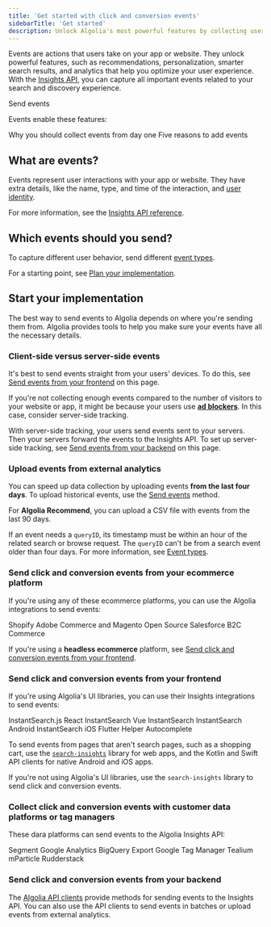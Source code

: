 ```yaml
---
title: 'Get started with click and conversion events'
sidebarTitle: 'Get started'
description: Unlock Algolia's most powerful features by collecting user events with the Insights API.
---
```


Events are actions that users take on your app or website.
They unlock powerful features, such as recommendations,
personalization,
smarter search results,
and analytics that help you optimize your user experience.
With the [Insights API](/api-reference/insights-api/),
you can capture all important events related to your search and discovery experience.

<Card title="Explore related videos in the Algolia Academy" icon="photo-film" href="https://academy.algolia.com/guides/0fdc09e6-c442-11ee-a607-02569e3ee821/tasks/dc34c2da-c203-11ee-b3fa-06b0b8897589" horizontal="true" color="#c7519c">
  Send events
</Card>

Events enable these features:


<Features />

<CardGroup cols={2}>
  <Card title="Blog" icon="blog" href="https://www.algolia.com/blog/engineering/why-you-should-capture-click-and-conversion-events-from-day-one/" horizontal="true">
    Why you should collect events from day one
  </Card>
  <Card title="Blog" icon="blog" href="https://www.algolia.com/blog/product/5-reasons-to-add-clicks-to-site-search-analytics-and-code-to-do-it/" horizontal="true">
    Five reasons to add events
  </Card>
</CardGroup>

## What are events?

Events represent user interactions with your app or website.
They have extra details, like the name, type, and time of the interaction,
and [user identity](/guides/send-events/concepts/user-token/).

For more information, see the [Insights API reference](/api-reference/insights-api/).

## Which events should you send?

To capture different user behavior,
send different [event types](/guides/send-events/concepts/event-types/).

For a starting point, see [Plan your implementation](/guides/send-events/guides/plan/).

## Start your implementation

The best way to send events to Algolia depends on where you're sending them from.
Algolia provides tools to help you make sure your events have all the necessary details.

### Client-side versus server-side events

It's best to send events straight from your users' devices.
To do this, see [Send events from your frontend](#send-click-and-conversion-events-from-your-frontend) on this page.

If you're not collecting enough events compared to the number of visitors to your website or app,
it might be because your users use [**ad blockers**](https://wikipedia.org/wiki/Ad_blocking).
In this case, consider server-side tracking.

With server-side tracking, your users send events sent to your servers.
Then your servers forward the events to the Insights API.
To set up server-side tracking, see [Send events from your backend](#send-click-and-conversion-events-from-your-backend) on this page.

### Upload events from external analytics

You can speed up data collection by uploading events **from the last four days**.
To upload historical events, use the [Send events](/api-reference/insights-api/events/send-events) method.

For **Algolia Recommend**, you can upload a CSV file with events from the last 90 days.

If an event needs a `queryID`,
its timestamp must be within an hour of the related search or browse request.
The `queryID` can't be from a search event older than four days.
For more information, see [Event types](/guides/send-events/concepts/event-types/).

### Send click and conversion events from your ecommerce platform

If you're using any of these ecommerce platforms,
you can use the Algolia integrations to send events:

<CardGroup cols={2}>
  <Card title="Guide" icon="book" href="/integrations/shopify/getting-started/quick-start" horizontal="true">
    Shopify
  </Card>
  <Card title="Guide" icon="book" href="/integrations/magento-2/getting-started/quick-start" horizontal="true">
    Adobe Commerce and Magento Open Source
  </Card>
  <Card title="Guide" icon="book" href="/integrations/salesforce-commerce-cloud-b2c/getting-started/introduction" horizontal="true">
    Salesforce B2C Commerce
  </Card>
</CardGroup>

If you're using a **headless ecommerce** platform,
see [Send click and conversion events from your frontend](#send-click-and-conversion-events-from-your-frontend).

### Send click and conversion events from your frontend

If you're using Algolia's UI libraries,
you can use their Insights integrations to send events:

<CardGroup cols={2}>
  <Card title="Guide" icon="book" href="https://www.algolia.com/doc/guides/building-search-ui/events/js/" horizontal="true">
    InstantSearch.js
  </Card>
  <Card title="Guide" icon="book" href="https://www.algolia.com/doc/guides/building-search-ui/events/react/" horizontal="true">
    React InstantSearch
  </Card>
  <Card title="Guide" icon="book" href="https://www.algolia.com/doc/guides/building-search-ui/events/vue/" horizontal="true">
    Vue InstantSearch
  </Card>
  <Card title="Guide" icon="book" href="https://www.algolia.com/doc/guides/building-search-ui/events/android/" horizontal="true">
    InstantSearch Android
  </Card>
  <Card title="Guide" icon="book" href="https://www.algolia.com/doc/guides/building-search-ui/events/ios/" horizontal="true">
    InstantSearch iOS
  </Card>
  <Card title="Guide" icon="book" href="https://www.algolia.com/doc/guides/building-search-ui/events/flutter/" horizontal="true">
    Flutter Helper
  </Card>
  <Card title="Guide" icon="book" href="https://www.algolia.com/doc/ui-libraries/autocomplete/guides/sending-algolia-insights-events/" horizontal="true">
    Autocomplete
  </Card>
</CardGroup>

To send events from pages that aren't search pages,
such as a shopping cart, use the [`search-insights`](/api-reference/insights-api/) library for web apps,
and the Kotlin and Swift API clients for native Android and iOS apps.

If you're not using Algolia's UI libraries,
use the `search-insights` library to send click and conversion events.

### Collect click and conversion events with customer data platforms or tag managers

These dara platforms can send events to the Algolia Insights API:

<CardGroup cols={2}>
  <Card title="Guide" icon="book" href="https://www.algolia.com/doc/guides/sending-events/connectors/segment/" horizontal="true">
    Segment
  </Card>
  <Card title="Guide" icon="book" href="https://www.algolia.com/doc/guides/sending-events/connectors/google-analytics-big-query-export/" horizontal="true">
    Google Analytics BigQuery Export
  </Card>
  <Card title="Guide" icon="book" href="https://www.algolia.com/doc/guides/sending-events/connectors/google-tag-manager/" horizontal="true">
    Google Tag Manager
  </Card>
  <Card title="Guide" icon="book" href="https://www.algolia.com/doc/guides/sending-events/connectors/tealium/" horizontal="true">
    Tealium
  </Card>
  <Card title="mParticle docs" icon="globe-pointer" href="https://docs.mparticle.com/integrations/algolia/event/" horizontal="true">
    mParticle
  </Card>
  <Card title="Rudderstack docs" icon="globe-pointer" href="https://www.rudderstack.com/docs/destinations/streaming-destinations/algolia-insights/" horizontal="true">
    Rudderstack
  </Card>
</CardGroup>

### Send click and conversion events from your backend

The [Algolia API clients](/libraries) provide methods for sending events to the Insights API.
You can also use the API clients to send events in batches
or upload events from external analytics.
